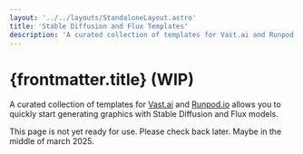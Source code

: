 ```yaml
---
layout: '../../layouts/StandaloneLayout.astro'
title: 'Stable Diffusion and Flux Templates'
description: 'A curated collection of templates for Vast.ai and Runpod.io allows you to quickly start generating graphics with Stable Diffusion and Flux models.'
---
```


# {frontmatter.title} <span class='text-sm text-primary'>(WIP)</span>

A curated collection of templates for [Vast.ai](https://cloud.vast.ai/?ref_id=62878) and [Runpod.io](https://www.runpod.io/console/explore?ref=gzvzzzv9) allows you to quickly start generating graphics with Stable Diffusion and Flux models.

This page is not yet ready for use. Please check back later. Maybe in the middle of march 2025.
